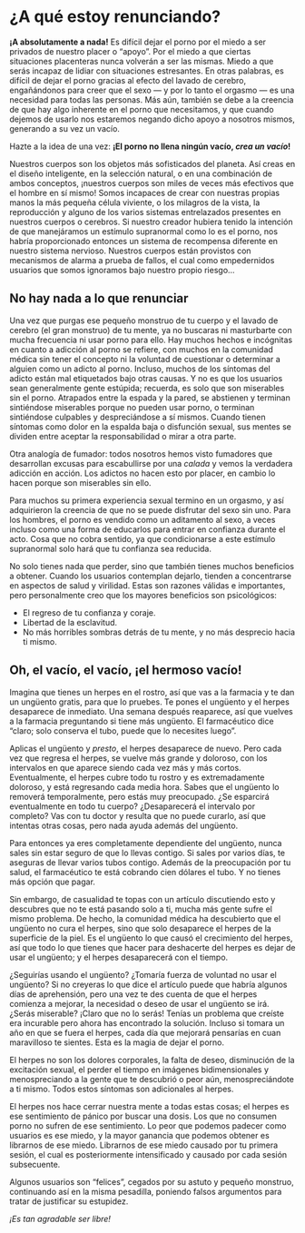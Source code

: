 # ¿A qué estoy renunciando?

**¡A absolutamente a nada!** Es difícil dejar el porno por el miedo a ser privados de nuestro placer o “apoyo”. Por el miedo a que ciertas situaciones placenteras nunca volverán a ser las mismas. Miedo a que serás incapaz de lidiar con situaciones estresantes. En otras palabras, es difícil de dejar el porno gracias al efecto del lavado de cerebro, engañándonos para creer que el sexo — y por lo tanto el orgasmo — es una necesidad para todas las personas. Más aún, también se debe a la creencia de que hay algo inherente en el porno que necesitamos, y que cuando dejemos de usarlo nos estaremos negando dicho apoyo a nosotros mismos, generando a su vez un vacío.

Hazte a la idea de una vez: **¡El porno no llena ningún vacío, _crea un vacío_!**

Nuestros cuerpos son los objetos más sofisticados del planeta. Así creas en el diseño inteligente, en la selección natural, o en una combinación de ambos conceptos, ¡nuestros cuerpos son miles de veces más efectivos que el hombre en sí mismo! Somos incapaces de crear con nuestras propias manos la más pequeña célula viviente, o los milagros de la vista, la reproducción y alguno de los varios sistemas entrelazados presentes en nuestros cuerpos o cerebros. Si nuestro creador hubiera tenido la intención de que manejáramos un estímulo supranormal como lo es el porno, nos habría proporcionado entonces un sistema de recompensa diferente en nuestro sistema nervioso. Nuestros cuerpos están provistos con mecanismos de alarma a prueba de fallos, el cual como empedernidos usuarios que somos ignoramos bajo nuestro propio riesgo...

## No hay nada a lo que renunciar

Una vez que purgas ese pequeño monstruo de tu cuerpo y el lavado de cerebro (el gran monstruo) de tu mente, ya no buscaras ni masturbarte con mucha frecuencia ni usar porno para ello. Hay muchos hechos e incógnitas en cuanto a adicción al porno se refiere, con muchos en la comunidad médica sin tener el concepto ni la voluntad de cuestionar o determinar a alguien como un adicto al porno. Incluso, muchos de los síntomas del adicto están mal etiquetados bajo otras causas. Y no es que los usuarios sean generalmente gente estúpida; recuerda, es solo que son miserables sin el porno. Atrapados entre la espada y la pared, se abstienen y terminan sintiéndose miserables porque no pueden usar porno, o terminan sintiéndose culpables y despreciándose a sí mismos. Cuando tienen síntomas como dolor en la espalda baja o disfunción sexual, sus mentes se dividen entre aceptar la responsabilidad o mirar a otra parte.

Otra analogía de fumador: todos nosotros hemos visto fumadores que desarrollan excusas para escabullirse por una _calada_ y vemos la verdadera adicción en acción. Los adictos no hacen esto por placer, en cambio lo hacen porque son miserables sin ello.

Para muchos su primera experiencia sexual termino en un orgasmo, y así adquirieron la creencia de que no se puede disfrutar del sexo sin uno. Para los hombres, el porno es vendido como un aditamento al sexo, a veces incluso como una forma de educarlos para entrar en confianza durante el acto. Cosa que no cobra sentido, ya que condicionarse a este estímulo supranormal solo hará que tu confianza sea reducida. 

No solo tienes nada que perder, sino que también tienes muchos beneficios a obtener. Cuando los usuarios contemplan dejarlo, tienden a concentrarse en aspectos de salud y virilidad. Estas son razones válidas e importantes, pero personalmente creo que los mayores beneficios son psicológicos:

* El regreso de tu confianza y coraje.
* Libertad de la esclavitud.
* No más horribles sombras detrás de tu mente, y no más desprecio hacia ti mismo.

## Oh, el vacío, el vacío, ¡el hermoso vacío!

Imagina que tienes un herpes en el rostro, así que vas a la farmacia y te dan un ungüento gratis, para que lo pruebes. Te pones el ungüento y el herpes desaparece de inmediato. Una semana después reaparece, así que vuelves a la farmacia preguntando si tiene más ungüento. El farmacéutico dice “claro; solo conserva el tubo, puede que lo necesites luego”.

Aplicas el ungüento y _presto_, el herpes desaparece de nuevo. Pero cada vez que regresa el herpes, se vuelve más grande y doloroso, con los intervalos en que aparece siendo cada vez más y más cortos. Eventualmente, el herpes cubre todo tu rostro y es extremadamente doloroso, y está regresando cada media hora. Sabes que el ungüento lo removerá temporalmente, pero estás muy preocupado. ¿Se esparcirá eventualmente en todo tu cuerpo? ¿Desaparecerá el intervalo por completo? Vas con tu doctor y resulta que no puede curarlo, así que intentas otras cosas, pero nada ayuda además del ungüento.

Para entonces ya eres completamente dependiente del ungüento, nunca sales sin estar seguro de que lo llevas contigo. Si sales por varios días, te aseguras de llevar varios tubos contigo. Además de la preocupación por tu salud, el farmacéutico te está cobrando cien dólares el tubo. Y no tienes más opción que pagar.

Sin embargo, de casualidad te topas con un artículo discutiendo esto y descubres que no te está pasando solo a ti, mucha más gente sufre el mismo problema. De hecho, la comunidad médica ha descubierto que el ungüento no cura el herpes, sino que solo desaparece el herpes de la superficie de la piel. Es el ungüento lo que causó el crecimiento del herpes, así que todo lo que tienes que hacer para deshacerte del herpes es dejar de usar el ungüento; y el herpes desaparecerá con el tiempo.

¿Seguirías usando el ungüento? ¿Tomaría fuerza de voluntad no usar el ungüento? Si no creyeras lo que dice el artículo puede que habría algunos días de aprehensión, pero una vez te des cuenta de que el herpes comienza a mejorar, la necesidad o deseo de usar el ungüento se irá. ¿Serás miserable? ¡Claro que no lo serás! Tenías un problema que creíste era incurable pero ahora has encontrado la solución. Incluso si tomara un año en que se fuera el herpes, cada día que mejorará pensarías en cuan maravilloso te sientes. Esta es la magia de dejar el porno.

El herpes no son los dolores corporales, la falta de deseo, disminución de la excitación sexual, el perder el tiempo en imágenes bidimensionales y menospreciando a la gente que te descubrió o peor aún, menospreciándote a ti mismo. Todos estos síntomas son adicionales al herpes.

El herpes nos hace cerrar nuestra mente a todas estas cosas; el herpes es ese sentimiento de pánico por buscar una dosis. Los que no consumen porno no sufren de ese sentimiento. Lo peor que podemos padecer como usuarios es ese miedo, y la mayor ganancia que podemos obtener es librarnos de ese miedo. Librarnos de ese miedo causado por tu primera sesión, el cual es posteriormente intensificado y causado por cada sesión subsecuente.

Algunos usuarios son “felices”, cegados por su astuto y pequeño monstruo, continuando así en la misma pesadilla, poniendo falsos argumentos para tratar de justificar su estupidez.

_¡Es tan agradable ser libre!_
